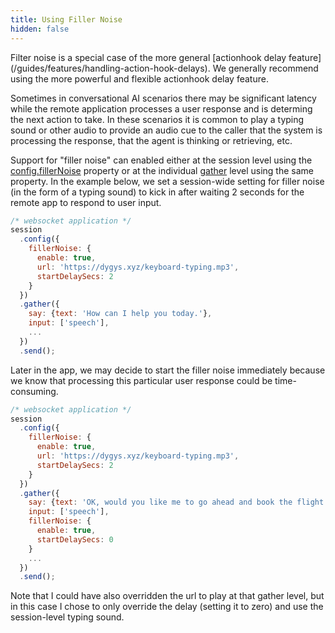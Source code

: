 ```yaml
---
title: Using Filler Noise
hidden: false
---
```


<Note>
Filter noise is a special case of the more general [actionhook delay feature](/guides/features/handling-action-hook-delays).
We generally recommend using the more powerful and flexible actionhook delay feature.
</Note>

Sometimes in conversational AI scenarios there may be significant latency while the remote application processes 
a user response and is determing the next action to take.  In these scenarios it is common to play a typing 
sound or other audio to provide an audio cue to the caller that the system is processing the response, that the agent 
is thinking or retrieving, etc.  

Support for "filler noise" can enabled either at the session level using the [config.fillerNoise](/verbs/verbs/config) 
property or at the individual [gather](/verbs/verbs/gather) level using the same property. 
In the example below, we set a session-wide setting for filler noise (in the form of a typing sound) 
to kick in after waiting 2 seconds for the remote app to respond to user input.

```js
/* websocket application */
session
  .config({
    fillerNoise: {
      enable: true,
      url: 'https://dygys.xyz/keyboard-typing.mp3',
      startDelaySecs: 2
    }
  })
  .gather({
    say: {text: 'How can I help you today.'},
    input: ['speech'],
    ...
  })
  .send();
```

Later in the app, we may decide to start the filler noise immediately because we know that processing this 
particular user response could be time-consuming.

```js
/* websocket application */
session
  .config({
    fillerNoise: {
      enable: true,
      url: 'https://dygys.xyz/keyboard-typing.mp3',
      startDelaySecs: 2
    }
  })
  .gather({
    say: {text: 'OK, would you like me to go ahead and book the flight for you?'},
    input: ['speech'],
    fillerNoise: {
      enable: true,
      startDelaySecs: 0
    }
    ...
  })
  .send();
```

Note that I could have also overridden the url to play at that gather level, but in this case 
I chose to only override the delay (setting it to zero) and use the session-level typing sound.